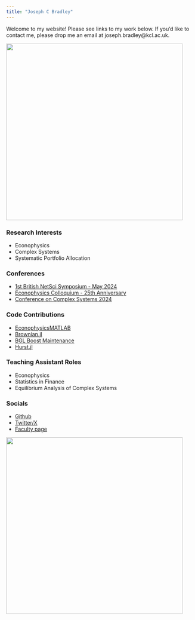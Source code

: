 ```yaml
---
title: "Joseph C Bradley"
---
```


<p>Welcome to my website! Please see links to my work below. If you'd like to contact me, please drop me an email at<!-- fhetydagzzzgjds --> joseph.bradley\@<!-- sdfjsdhfkjypcs -->kcl.<!-- asjoxp -->ac.uk.</p>

![](imgs/presenting_img.jpeg){width="473"}

### Research Interests

-   Econophysics
-   Complex Systems
-   Systematic Portfolio Allocation

### Conferences

-   [1st British NetSci Symposium - May 2024](https://www.netsci.uk/program-31th-may.html)
-   [Econophysics Colloquium - 25th Anniversary](https://csh.ac.at/events/econophysics-colloquium-2024/)
-   [Conference on Complex Systems 2024](https://ccs24.cssociety.org)

### Code Contributions

-   [EconophysicsMATLAB](https://github.com/josephcbradley/EconophysicsMATLAB)
-   [Brownian.jl](https://github.com/uow-statistics/Brownian.jl)
-   [BGL Boost Maintenance](https://github.com/josephcbradley/bgl_boost)
-   [Hurst.jl](https://github.com/josephcbradley/Hurst.jl)

### Teaching Assistant Roles

-   Econophysics
-   Statistics in Finance
-   Equilibrium Analysis of Complex Systems

### Socials

-   [Github](https://github.com/josephcbradley)
-   [Twitter/X](https://x.com/josephcbradley)
-   [Faculty page](https://www.kcl.ac.uk/people/joseph-bradley)

![](imgs/mbc_presentation.jpeg){width="473"}


